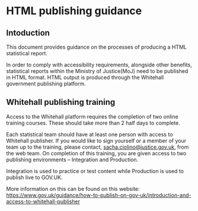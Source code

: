 # HTML publishing guidance

## Intoduction

This document provides guidance on the processes of producing a HTML statistical report. 

In order to comply with accessibility requirements, alongside other benefits, statistical reports within the Ministry of Justice(MoJ) need to be published in HTML format. HTML output is produced through the Whitehall government publishing platform. 

## Whitehall publishing training

Access to the Whitehall platform requires the completion of two online training courses. These should take more than 2 half days to complete.

Each statistical team should have at least one person with access to Whitehall publisher. If you would like to sign yourself or a member of your team up to the training, please contact, <sacha.ciolino@justice.gov.uk>, from the web team. On completion of this training, you are given access to two publishing environments – Integration and Production. 

Integration is used to practice or test content while Production is used to publish live to GOV.UK. 

More information on this can be found on this website: [https://www.gov.uk/guidance/how-to-publish-on-gov-uk/introduction-and-access-to-whitehall-publisher](https://www.gov.uk/guidance/how-to-publish-on-gov-uk/introduction-and-access-to-whitehall-publisher) 